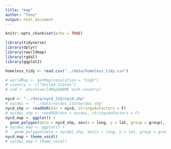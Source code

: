 ```yaml
---
title: "map"
author: "Tony"
output: html_document
---
```


```r
knitr::opts_chunk$set(echo = TRUE)

library(tidyverse)
library(dplyr)
library(rworldmap)
library(rgdal)
library(ggplot2)
```

```r
homeless_tidy <- read.csv("../data/homeless_tidy.csv")
```

```r
# worldMap <- getMap(resolution = "high")
# country <- c("United States")
# ind <- which(worldMap$NAME %in% country)

nycd <- "../data/nycd_21d/nycd.shp"
# nycdwi <- "../data/nycdwi_21d/nycdwi.shp"
nycd_shp <- readOGR(dsn = nycd, stringsAsFactors = F)
# nycdwi_shp <- readOGR(dsn = nycdwi, stringsAsFactors = F)
nycd_map <- ggplot() +
  geom_polygon(data = nycd_shp, aes(x = long, y = lat, group = group), colour = "black", fill = NA)
# nycdwi_map <- ggplot() +
#   geom_polygon(data = nycdwi_shp, aes(x = long, y = lat, group = group), colour = "black", fill = NA)
nycd_map + theme_void()
# nycdwi_map + theme_void()
```